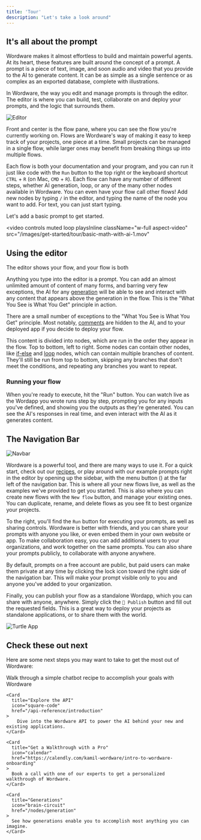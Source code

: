 ```yaml
---
title: 'Tour'
description: "Let's take a look around"
---
```


## It's all about the prompt

Wordware makes it almost effortless to build and maintain powerful agents. At its heart, these features are built
around the concept of a prompt. A prompt is a piece of text, image, and soon audio and video that you provide to
the AI to generate content. It can be as simple as a single sentence or as complex as an exported database,
complete with illustrations.

In Wordware, the way you edit and manage prompts is through the editor. The editor is where you can build, test,
collaborate on and deploy your prompts, and the logic that surrounds them.

![Editor](/images/get-started/tour/empty-flow-narrow-border.png)

Front and center is the flow pane, where you can see the flow you're currently working on. Flows are Wordware's way of
making it easy to keep track of your projects, one piece at a time. Small projects can be managed in a single flow, while
larger ones may benefit from breaking things up into multiple flows.

Each flow is both your documentation and your program, and you can run it just like code with the `Run` button to the
top right or the keyboard shortcut `CTRL` + `R` (on Mac, `CMD` + `R`). Each flow can have any number of different steps,
whether AI generation, loop, or any of the many other nodes available in Wordware. You can even have your flow call
other flows! Add new nodes by typing `/` in the editor, and typing the name of the node you want to add. For text, you
can just start typing.

Let's add a basic prompt to get started.

<video
    controls
    muted
    loop
    playsInline
    className="w-full aspect-video"
    src="/images/get-started/tour/basic-math-with-ai-1.mov"
></video>

## Using the editor

The editor shows your flow, and your flow is both

Anything you type into the editor is a prompt. You can add an almost unlimited amount of content of many forms, and
barring very few exceptions, the AI for any [generation](/nodes/generation) will be able to see and interact with any
content that appears above the generation in the flow. This is the "What You See is What You Get" principle in action.

<Info>There are a small number of exceptions to the "What You See is What You Get" principle. Most notably,
    [comments](/nodes/comment) are hidden to the AI, and to your deployed app if you decide to deploy your flow.</Info>

This content is divided into nodes, which are run in the order they appear in the flow. Top to bottom, left to right.
Some nodes can contain other nodes, like [if-else](/nodes/if-else) and [loop](/nodes/loop) nodes, which can contain
multiple branches of content. They'll still be run from top to bottom, skipping any branches that don't meet the
conditions, and repeating any branches you want to repeat.

### Running your flow

When you're ready to execute, hit the "Run" button. You can watch live as the Wordapp you wrote runs step by step,
prompting you for any inputs you've defined, and showing you the outputs as they're generated. You can see the AI's
responses in real time, and even interact with the AI as it generates content.

## The Navigation Bar

![Navbar](/images/get-started/tour/navbar.png)

Wordware is a powerful tool, and there are many ways to use it. For a quick start, check out our [recipes](/recipes),
or play around with our example prompts right in the editor by opening up the sidebar, with the menu button
(<Icon icon="bars" iconType="solid" />) at the far left of the navigation bar. This is where all your new flows live,
as well as the examples we've provided to get you started. This is also where you can create new flows with the
`New flow` button, and manage your existing ones. You can duplicate, rename, and delete flows as you see fit to best
organize your projects.

To the right, you'll find the `Run` button for executing your prompts, as well as sharing controls. Wordware is better
with friends, and you can share your prompts with anyone you like, or even embed them in your own website or app. To
make collaboration easy, you can add additional users to your organizations, and work together on the same prompts. You
can also share your prompts publicly, to collaborate with anyone anywhere.

By default, prompts on a free account are public, but paid users can make them private at any time by clicking the lock
icon toward the right side of the navigation bar. This will make your prompt visible only to you and anyone you've
added to your organization.

Finally, you can publish your flow as a standalone Wordapp, which you can share with anyone, anywhere. Simply click the
`🚀 Publish` button and fill out the requested fields. This is a great way to deploy your projects as standalone
applications, or to share them with the world.

![Turtle App](/images/get-started/tour/turtle-app-with-narrow-border.png)

## Check these out next

Here are some next steps you may want to take to get the most out of Wordware:

<CardGroup>
    <Card title="Build a Chatbot" icon="messages" href="/recipes/chatbots">
      Walk through a simple chatbot recipe to accomplish your goals with Wordware
    </Card>

    <Card
      title="Explore the API"
      icon="square-code"
      href="/api-reference/introduction"
    >
        Dive into the Wordware API to power the AI behind your new and existing applications.
    </Card>

    <Card
      title="Get a Walkthrough with a Pro"
      icon="calendar"
      href="https://calendly.com/kamil-wordware/intro-to-wordware-onboarding"
    >
      Book a call with one of our experts to get a personalized walkthrough of Wordware.
    </Card>

    <Card
      title="Generations"
      icon="brain-circuit"
      href="/nodes/generation"
    >
      See how generations enable you to accomplish most anything you can imagine.
    </Card>
</CardGroup>
